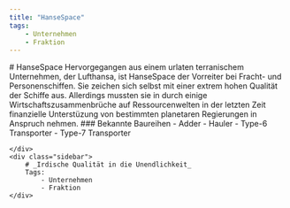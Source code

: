 ```yaml
---
title: "HanseSpace"
tags: 
    - Unternehmen
    - Fraktion
---
```

<div class="content">
    <div class="main-content">
        # HanseSpace
        Hervorgegangen aus einem urlaten terranischem Unternehmen, der Lufthansa, ist HanseSpace
        der Vorreiter bei Fracht- und Personenschiffen.
        Sie zeichen sich selbst mit einer extrem hohen Qualität der Schiffe aus.
        Allerdings mussten sie in durch einige Wirtschaftszusammenbrüche auf Ressourcenwelten
        in der letzten Zeit finanzielle Unterstüzung von bestimmten planetaren Regierungen in Anspruch nehmen.
        ### Bekannte Baureihen
            - Adder
            - Hauler
            - Type-6 Transporter
            - Type-7 Transporter

    </div>
    <div class="sidebar">
        # _Irdische Qualität in die Unendlichkeit_
        Tags:
            - Unternehmen
            - Fraktion
    </div>
</div>